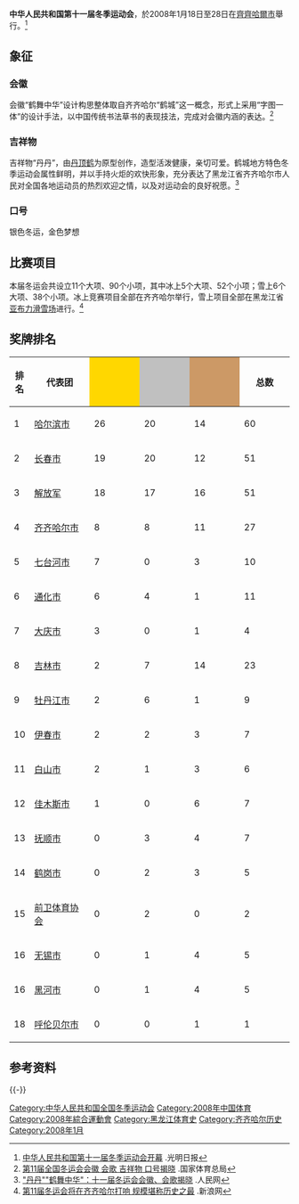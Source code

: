 {{Infobox_AllGames
| Name = 中华人民共和国第十一届冬季运动会
| Logo = 中华人民共和国第十一届冬季运动会会徽.jpg
| Size = 200
| Optional caption = <br/>[[File:中华人民共和国第十一届冬季运动会吉祥物.jpg|200px]]
<br/>十一冬运会吉祥物<br/>丹丹
| Host city = {{CHN}}[[黑龙江|黑龙江]][[齐齐哈尔|齐齐哈尔]]
| Motto= 银色冬运，金色梦想
| Provinces and cities participating = 35個
| Athletes participating = 1000多名
| Events = 5个大项、11个分项、90个小项
| Opening ceremony = 2008年1月18日
| Closing ceremony = 2008年1月28日
| Torch relay began by = 
| Officially opened by = 国务委员[[陈至立|陈至立]]
| Officially closed by = 
| Athlete's Oath = 
| Judge's Oath = 
| Stadium = [[齐齐哈尔速滑馆|齐齐哈尔速滑馆]]
|previous=[[中华人民共和国第十届冬季运动会|2005]]
|next=[[中华人民共和国第十二届冬季运动会|2012]]
}}
'''中华人民共和国第十一届冬季运动会'''，於2008年1月18日至28日在[[齊齊哈爾市|齊齊哈爾市]]舉行。<ref>[http://epaper.gmw.cn/gmrb/html/2008-01/19/nw.D110000gmrb_20080119_9-01.htm 中华人民共和国第十一届冬季运动会开幕] {{Wayback|url=http://epaper.gmw.cn/gmrb/html/2008-01/19/nw.D110000gmrb_20080119_9-01.htm |date=20190718173736 }}.光明日报</ref>

== 象征 ==
=== 会徽 ===
会徽“鹤舞中华”设计构思整体取自齐齐哈尔“鹤城”这一概念，形式上采用“字图一体”的设计手法，以中国传统书法草书的表现技法，完成对会徽内涵的表达。<ref>[http://www.sport.gov.cn/n16/n1122/n1953/164614.html 第11届全国冬运会会徽 会歌 吉祥物 口号揭晓] {{Wayback|url=http://www.sport.gov.cn/n16/n1122/n1953/164614.html |date=20180830074048 }}.国家体育总局</ref>
=== 吉祥物 ===
吉祥物“丹丹”，由[[丹顶鹤|丹顶鹤]]为原型创作，造型活泼健康，亲切可爱。鹤城地方特色冬季运动会属性鲜明，并以手持火炬的欢快形象，充分表达了黑龙江省齐齐哈尔市人民对全国各地运动员的热烈欢迎之情，以及对运动会的良好祝愿。<ref>[http://unn.people.com.cn/GB/14776/21672/6365632.html "丹丹""鹤舞中华"：十一届冬运会会徽、会歌揭晓] {{Wayback|url=http://unn.people.com.cn/GB/14776/21672/6365632.html |date=20180830074045 }}.人民网</ref>
=== 口号 ===
银色冬运，金色梦想

== 比赛项目 ==
本届冬运会共设立11个大项、90个小项，其中冰上5个大项、52个小项；雪上6个大项、38个小项。冰上竞赛项目全部在齐齐哈尔举行，雪上项目全部在黑龙江省[[亚布力滑雪场|亚布力滑雪场]]进行。<ref>[http://sports.sina.com.cn/o/2008-01-05/10563399306.shtml 第11届冬运会将在齐齐哈尔打响 规模堪称历史之最] {{Wayback|url=http://sports.sina.com.cn/o/2008-01-05/10563399306.shtml |date=20190711185015 }}.新浪网</ref>

==奖牌排名==

{| class="wikitable sortable" style="text-align:center;font-family:Arial"
! 排名 !!width=100|代表团!!style="background:gold" width=80|{{Gold medal}}!!style="background:silver" width=80|{{Silver medal}}!!style="background:#cc9966" width=80|{{Bronze medal}}!!width=80|总数
|-
| 1 || [[哈尔滨市|哈尔滨市]] || 26 ||20|| 14 || 60
|-
| 2 || [[长春市|长春市]] || 19 || 20 || 12 || 51
|-
| 3 || [[解放军代表团|解放军]] || 18 || 17 || 16 || 51
|-
| 4 || [[齐齐哈尔市|齐齐哈尔市]] || 8 ||8|| 11 || 27
|-
| 5 || [[七台河市|七台河市]] || 7 || 0 || 3 ||10
|-
| 6|| [[通化市|通化市]] || 6 || 4 || 1|| 11
|-
| 7 || [[大庆市|大庆市]] || 3||0|| 1 || 4
|-
| 8 || [[吉林市|吉林市]] || 2 || 7 || 14 ||23
|-
| 9|| [[牡丹江市|牡丹江市]] || 2 || 6 || 1||9
|-  
| 10 || [[伊春市|伊春市]] || 2||2||3 || 7
|-
| 11 || [[白山市|白山市]] || 2 || 1|| 3 ||6
|-
| 12|| [[佳木斯市|佳木斯市]] || 1 || 0 || 6||7
|-
| 13 || [[抚顺市|抚顺市]] || 0||3||4 || 7
|-
| 14|| [[鹤岗市|鹤岗市]] ||0 || 2 || 3||5
|-
| 15 || [[前卫体育协会|前卫体育协会]] || 0||2||0 || 2
|-
| 16|| [[无锡市|无锡市]] || 0 || 1|| 4 ||5
|-
| 16 || [[黑河市|黑河市]] || 0 || 1|| 4 ||5
|-
| 18|| [[呼伦贝尔市|呼伦贝尔市]] ||0 || 0 || 1||1
|}

==参考资料==
{{Reflist}}

{{-}}
{{中华人民共和国全国冬季运动会}}

[[Category:中华人民共和国全国冬季运动会|Category:中华人民共和国全国冬季运动会]]
[[Category:2008年中国体育|Category:2008年中国体育]]
[[Category:2008年綜合運動會|Category:2008年綜合運動會]]
[[Category:黑龙江体育史|Category:黑龙江体育史]]
[[Category:齐齐哈尔历史|Category:齐齐哈尔历史]]
[[Category:2008年1月|Category:2008年1月]]